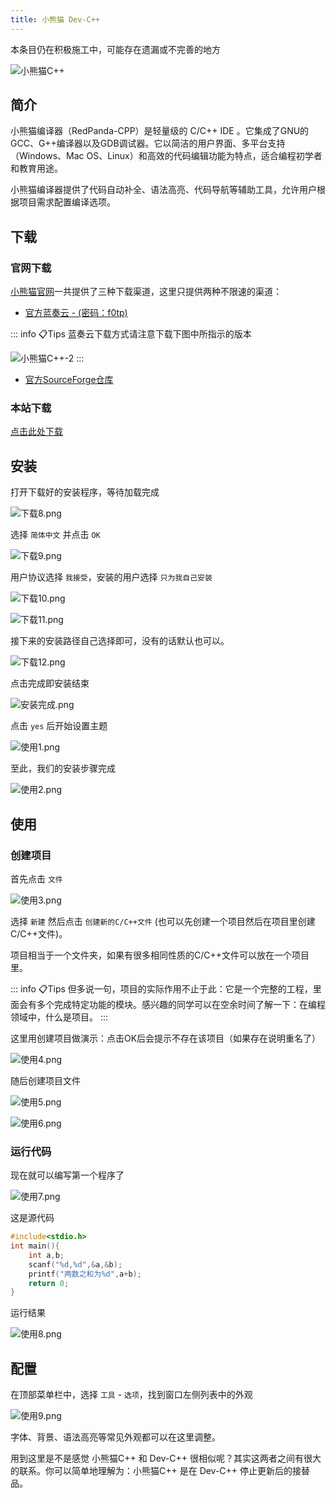 ```yaml
---
title: 小熊猫 Dev-C++
---
```


<Callout type="warning">
本条目仍在积极施工中，可能存在遗漏或不完善的地方
</Callout>

![小熊猫C++](./images/red-panda/rc-1.png)

## 简介

小熊猫编译器（RedPanda-CPP）是轻量级的 C/C++ IDE 。它集成了GNU的GCC、G++编译器以及GDB调试器。它以简洁的用户界面、多平台支持（Windows、Mac OS、Linux）和高效的代码编辑功能为特点，适合编程初学者和教育用途。

小熊猫编译器提供了代码自动补全、语法高亮、代码导航等辅助工具，允许用户根据项目需求配置编译选项。

## 下载

### 官网下载

[小熊猫官网](http://royqh.net/redpandacpp/download/)一共提供了三种下载渠道，这里只提供两种不限速的渠道：

- [官方蓝奏云 - (密码：f0tp)](https://wwe.lanzoui.com/b01os0mwd)

::: info :clipboard:Tips
蓝奏云下载方式请注意下载下图中所指示的版本

![小熊猫C++-2](./images/red-panda/rc-2.png)
:::

- [官方SourceForge仓库](https://sourceforge.net/projects/redpanda-cpp/files/v3.1/RedPanda.C%2B%2B.3.1.win64.MinGW64_11.4.Setup.exe/download)

### 本站下载

[点击此处下载](/download)

## 安装

打开下载好的安装程序，等待加载完成

![下载8.png](./images/red-panda/下载8.png)

选择 `简体中文` 并点击 `OK`

![下载9.png](./images/red-panda/下载9.png)

用户协议选择 `我接受`，安装的用户选择 `只为我自己安装`

![下载10.png](./images/red-panda/下载10.png)

![下载11.png](./images/red-panda/下载11.png)

接下来的安装路径自己选择即可，没有的话默认也可以。

![下载12.png](./images/red-panda/下载12.png)

点击完成即安装结束

![安装完成.png](./images/red-panda/安装完成.png)

点击 `yes` 后开始设置主题

![使用1.png](./images/red-panda/使用1.png)

至此，我们的安装步骤完成

![使用2.png](./images/red-panda/使用2.png)

## 使用

### 创建项目

首先点击 `文件`

![使用3.png](./images/red-panda/使用3.png)

选择 `新建` 然后点击 `创建新的C/C++文件` (也可以先创建一个项目然后在项目里创建C/C++文件)。

项目相当于一个文件夹，如果有很多相同性质的C/C++文件可以放在一个项目里。

::: info :clipboard:Tips
但多说一句，项目的实际作用不止于此：它是一个完整的工程，里面会有多个完成特定功能的模块。感兴趣的同学可以在空余时间了解一下：在编程领域中，什么是项目。
:::

这里用创建项目做演示：点击OK后会提示不存在该项目（如果存在说明重名了）

![使用4.png](./images/red-panda/使用4.png)

随后创建项目文件

![使用5.png](./images/red-panda/使用5.png)

![使用6.png](./images/red-panda/使用6.png)

### 运行代码

现在就可以编写第一个程序了

![使用7.png](./images/red-panda/使用7.png)

这是源代码

```c lineNumbers title="example.c" title="example.c"
#include<stdio.h>
int main(){
	int a,b;
	scanf("%d,%d",&a,&b);
	printf("两数之和为%d",a+b);
	return 0;
}
```
运行结果

![使用8.png](./images/red-panda/使用8.png)

## 配置

在顶部菜单栏中，选择 `工具` - `选项`，找到窗口左侧列表中的外观

![使用9.png](./images/red-panda/使用9.png)

字体、背景、语法高亮等常见外观都可以在这里调整。

<Callout title="Tips">
用到这里是不是感觉 小熊猫C++ 和 Dev-C++ 很相似呢？其实这两者之间有很大的联系。你可以简单地理解为：小熊猫C++ 是在 Dev-C++ 停止更新后的接替品。
</Callout>
